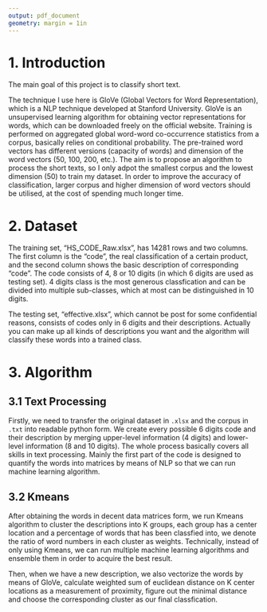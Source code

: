 ```yaml
---
output: pdf_document
geometry: margin = 1in
---
```


\fontsize{12}{18}
\fontseries{m}
\selectfont

# 1. Introduction

The main goal of this project is to classify short text. 

The technique I use here is GloVe (Global Vectors for Word Representation), which is a NLP technique developed at Stanford University. GloVe is an unsupervised learning algorithm for obtaining vector representations for words, which can be downloaded freely on the official website. Training is performed on aggregated global word-word co-occurrence statistics from a corpus, basically relies on conditional probability. The pre-trained word vectors has different versions (capacity of words) and dimension of the word vectors (50, 100, 200, etc.). The aim is to propose an algorithm to process the short texts, so I only adpot the smallest corpus and the lowest dimension (50) to train my dataset. In order to improve the accuracy of classification, larger corpus and higher dimension of word vectors should be utilised, at the cost of spending much longer time.

# 2. Dataset

The training set, "HS_CODE_Raw.xlsx", has 14281 rows and two columns. The first column is the "code", the real classification of a certain product, and the second column shows the basic description of corresponding "code". The code consists of 4, 8 or 10 digits (in which 6 digits are used as testing set). 4 digits class is the most generous classfication and can be divided into multiple sub-classes, which at most can be distinguished in 10 digits.

The testing set, "effective.xlsx", which cannot be post for some confidential reasons, consists of codes only in 6 digits and their descriptions. Actually you can make up all kinds of descriptions you want and the algorithm will classify these words into a trained class.

# 3. Algorithm

## 3.1 Text Processing

Firstly, we need to transfer the original dataset in `.xlsx` and the corpus in `.txt` into readable python form. We create every possible 6 digits code and their description by merging upper-level information (4 digits) and lower-level information (8 and 10 digits). The whole process basically covers all skills in text processing. Mainly the first part of the code is designed to quantify the words into matrices by means of NLP so that we can run machine learning algorithm.

## 3.2 Kmeans

After obtaining the words in decent data matrices form, we run Kmeans algorithm to cluster the descriptions into K groups, each group has a center location and a percentage of words that has been classfied into, we denote the ratio of word numbers in each cluster as weights. Technically, instead of only using Kmeans, we can run multiple machine learning algorithms and ensemble them in order to acquire the best result.

Then, when we have a new description, we also vectorize the words by means of GloVe, calculate weighted sum of euclidean distance on K center locations as a measurement of proximity, figure out the minimal distance and choose the corresponding cluster as our final classfication.
